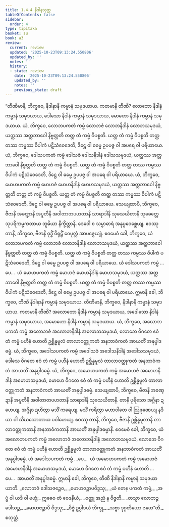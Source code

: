 ```yaml
---
title: 1.4.4 နိဒါနသုတ္တ
tableOfContents: false
sidebar:
  order: 4
type: tipitaka
basket: su
book: a3
review:
  current: review
  updated: '2025-10-23T09:13:24.550806'
  updated_by: ''
  notes: ''
  history:
  - state: review
    date: '2025-10-23T09:13:24.550806'
    updated_by: ''
    notes: ''
    previous_state: draft
---
```



<ReviewStatus review={frontmatter.review} showDetails={true} />

<HypothesisAnnotation frontmatter={frontmatter} />

<DynamicBreadcrumb />

<Division number="34" book="a3" e="ch" v="15" p="133">

<Paragraph number="184" book="a3">
“တီဏိမာနိ, ဘိက္ခဝေ, နိဒါနာနိ ကမ္မာနံ သမုဒယာယ. ကတမာနိ တီဏိ? လောဘော နိဒါနံ ကမ္မာနံ သမုဒယာယ, ဒေါသော နိဒါနံ ကမ္မာနံ သမုဒယာယ, မောဟော နိဒါနံ ကမ္မာနံ သမုဒယာယ.
</Paragraph>

<Paragraph number="185" book="a3">
ယံ, ဘိက္ခဝေ, လောဘပကတံ ကမ္မံ လောဘဇံ လောဘနိဒါနံ လောဘသမုဒယံ, ယတ္ထဿ အတ္တဘာဝေါ နိဗ္ဗတ္တတိ တတ္ထ တံ ကမ္မံ ဝိပစ္စတိ. ယတ္ထ တံ ကမ္မံ ဝိပစ္စတိ တတ္ထ တဿ ကမ္မဿ ဝိပါကံ ပဋိသံဝေဒေတိ, ဒိဋ္ဌေ ဝါ ဓမ္မေ ဥပပဇ္ဇ ဝါ အပရေ ဝါ ပရိယာယေ.
</Paragraph>

<Paragraph number="186" book="a3">
ယံ, ဘိက္ခဝေ, ဒေါသပကတံ ကမ္မံ ဒေါသဇံ ဒေါသနိဒါနံ ဒေါသသမုဒယံ, ယတ္ထဿ အတ္တဘာဝေါ နိဗ္ဗတ္တတိ တတ္ထ တံ ကမ္မံ ဝိပစ္စတိ. ယတ္ထ တံ ကမ္မံ ဝိပစ္စတိ တတ္ထ တဿ ကမ္မဿ ဝိပါကံ ပဋိသံဝေဒေတိ, ဒိဋ္ဌေ ဝါ ဓမ္မေ ဥပပဇ္ဇ ဝါ အပရေ ဝါ ပရိယာယေ.
</Paragraph>

<Paragraph number="187" book="a3">
ယံ, ဘိက္ခဝေ, မောဟပကတံ ကမ္မံ မောဟဇံ မောဟနိဒါနံ မောဟသမုဒယံ, ယတ္ထဿ အတ္တဘာဝေါ နိဗ္ဗတ္တတိ တတ္ထ တံ ကမ္မံ ဝိပစ္စတိ. ယတ္ထ တံ ကမ္မံ ဝိပစ္စတိ တတ္ထ တဿ ကမ္မဿ ဝိပါကံ ပဋိသံဝေဒေတိ, ဒိဋ္ဌေ ဝါ ဓမ္မေ ဥပပဇ္ဇ ဝါ အပရေ ဝါ ပရိယာယေ.
</Paragraph>

<Paragraph number="188" book="a3">
သေယျထာပိ, ဘိက္ခဝေ, ဗီဇာနိ အခဏ္ဍာနိ အပူတီနိ အဝါတာတပဟတာနိ သာရာဒါနိ သုခသယိတာနိ သုခေတ္တေ သုပရိကမ္မကတာယ ဘူမိယာ နိက္ခိတ္တာနိ. ဒေဝေါ စ သမ္မာဓာရံ အနုပ္ပဝေစ္ဆေယျ. ဧဝဿု တာနိ, ဘိက္ခဝေ, ဗီဇာနိ ဝုဒ္ဓိံ ဝိရုဠှိံ ဝေပုလ္လံ အာပဇ္ဇေယျုံ. ဧဝမေဝံ ခေါ, ဘိက္ခဝေ, ယံ လောဘပကတံ ကမ္မံ လောဘဇံ လောဘနိဒါနံ လောဘသမုဒယံ, ယတ္ထဿ အတ္တဘာဝေါ နိဗ္ဗတ္တတိ တတ္ထ တံ ကမ္မံ ဝိပစ္စတိ. ယတ္ထ တံ ကမ္မံ ဝိပစ္စတိ တတ္ထ တဿ ကမ္မဿ ဝိပါကံ ပဋိသံဝေဒေတိ, ဒိဋ္ဌေ ဝါ ဓမ္မေ ဥပပဇ္ဇ ဝါ အပရေ ဝါ ပရိယာယေ.
</Paragraph>

<Paragraph number="189" book="a3">
ယံ ဒေါသပကတံ ကမ္မံ …ပေ…  ယံ မောဟပကတံ ကမ္မံ မောဟဇံ မောဟနိဒါနံ မောဟသမုဒယံ, ယတ္ထဿ အတ္တဘာဝေါ နိဗ္ဗတ္တတိ တတ္ထ တံ ကမ္မံ ဝိပစ္စတိ. ယတ္ထ တံ ကမ္မံ ဝိပစ္စတိ တတ္ထ တဿ ကမ္မဿ ဝိပါကံ ပဋိသံဝေဒေတိ, ဒိဋ္ဌေ ဝါ ဓမ္မေ ဥပပဇ္ဇ ဝါ အပရေ ဝါ ပရိယာယေ. ဣမာနိ ခေါ, ဘိက္ခဝေ, တီဏိ နိဒါနာနိ ကမ္မာနံ သမုဒယာယ.
</Paragraph>

<Paragraph number="190" book="a3">
တီဏိမာနိ, ဘိက္ခဝေ, နိဒါနာနိ ကမ္မာနံ သမုဒယာယ. ကတမာနိ တီဏိ? အလောဘော နိဒါနံ ကမ္မာနံ သမုဒယာယ, အဒေါသော နိဒါနံ ကမ္မာနံ သမုဒယာယ, အမောဟော နိဒါနံ ကမ္မာနံ သမုဒယာယ.
</Paragraph>

<Paragraph number="191" book="a3">
ယံ, ဘိက္ခဝေ, အလောဘပကတံ ကမ္မံ အလောဘဇံ အလောဘနိဒါနံ အလောဘသမုဒယံ, လောဘေ ဝိဂတေ ဧဝံ တံ ကမ္မံ ပဟီနံ ဟောတိ ဥစ္ဆိန္နမူလံ တာလာဝတ္ထုကတံ အနဘာဝံကတံ အာယတိံ အနုပ္ပါဒဓမ္မံ.
</Paragraph>

<Paragraph number="192" book="a3">
ယံ, ဘိက္ခဝေ, အဒေါသပကတံ ကမ္မံ အဒေါသဇံ အဒေါသနိဒါနံ အဒေါသသမုဒယံ, ဒေါသေ ဝိဂတေ ဧဝံ တံ ကမ္မံ ပဟီနံ ဟောတိ ဥစ္ဆိန္နမူလံ တာလာဝတ္ထုကတံ အနဘာဝံကတံ အာယတိံ အနုပ္ပါဒဓမ္မံ.
</Paragraph>

<Paragraph number="193" book="a3">
ယံ, ဘိက္ခဝေ, အမောဟပကတံ ကမ္မံ အမောဟဇံ အမောဟနိဒါနံ အမောဟသမုဒယံ, မောဟေ ဝိဂတေ ဧဝံ တံ ကမ္မံ ပဟီနံ ဟောတိ ဥစ္ဆိန္နမူလံ တာလာဝတ္ထုကတံ အနဘာဝံကတံ အာယတိံ အနုပ္ပါဒဓမ္မံ.
</Paragraph>

<Paragraph number="194" book="a3">
သေယျထာပိ, ဘိက္ခဝေ, ဗီဇာနိ အခဏ္ဍာနိ အပူတီနိ အဝါတာတပဟတာနိ သာရာဒါနိ သုခသယိတာနိ. တာနိ ပုရိသော အဂ္ဂိနာ ဍဟေယျ. အဂ္ဂိနာ ဍဟိတွာ မသိံ ကရေယျ. မသိံ ကရိတွာ မဟာဝါတေ ဝါ ဩဖုဏေယျ နဒိယာ ဝါ သီဃသောတာယ ပဝါဟေယျ. ဧဝဿု တာနိ, ဘိက္ခဝေ, ဗီဇာနိ ဥစ္ဆိန္နမူလာနိ တာလာဝတ္ထုကတာနိ အနဘာဝံကတာနိ အာယတိံ အနုပ္ပါဒဓမ္မာနိ. ဧဝမေဝံ ခေါ, ဘိက္ခဝေ, ယံ အလောဘပကတံ ကမ္မံ အလောဘဇံ အလောဘနိဒါနံ အလောဘသမုဒယံ, လောဘေ ဝိဂတေ ဧဝံ တံ ကမ္မံ ပဟီနံ ဟောတိ ဥစ္ဆိန္နမူလံ တာလာဝတ္ထုကတံ အနဘာဝံကတံ အာယတိံ အနုပ္ပါဒဓမ္မံ.
</Paragraph>

<Paragraph number="195" book="a3">
ယံ အဒေါသပကတံ ကမ္မံ …ပေ…  ယံ အမောဟပကတံ ကမ္မံ အမောဟဇံ အမောဟနိဒါနံ အမောဟသမုဒယံ, မောဟေ ဝိဂတေ ဧဝံ တံ ကမ္မံ ပဟီနံ ဟောတိ …ပေ…  အာယတိံ အနုပ္ပါဒဓမ္မံ. ဣမာနိ ခေါ, ဘိက္ခဝေ, တီဏိ နိဒါနာနိ ကမ္မာနံ သမုဒယာယာတိ.
</Paragraph>

<Paragraph number="196" type="verses" book="a3">
_လောဘဇံ ဒေါသဇဉ္စေဝ,_  
_မောဟဇဉ္စာပဝိဒ္ဒသု;_  
_ယံ တေန ပကတံ ကမ္မံ,_  
_အပ္ပံ ဝါ ယဒိ ဝါ ဗဟုံ;_  
ဣဓေဝ တံ ဝေဒနိယံ,_  
_ဝတ္ထု အညံ န ဝိဇ္ဇတိ._  

</Paragraph>

<Paragraph number="197" type="verses" book="a3">
_တသ္မာ လောဘဉ္စ ဒေါသဉ္စ,_  
_မောဟဇဉ္စာပိ ဝိဒ္ဒသု;_  
_ဝိဇ္ဇံ ဥပ္ပါဒယံ ဘိက္ခု,_  
_သဗ္ဗာ ဒုဂ္ဂတိယော ဇဟေ”တိ._  


</Paragraph>
</Division>

<Paragraph number="198" type="center" book="a3">
စတုတ္ထံ.
</Paragraph>